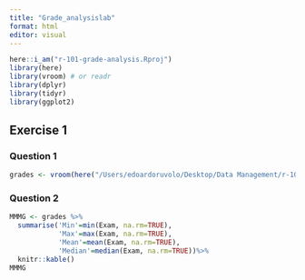 ```yaml
---
title: "Grade_analysislab"
format: html
editor: visual
---
```


```r
here::i_am("r-101-grade-analysis.Rproj")
library(here)
library(vroom) # or readr
library(dplyr)
library(tidyr)
library(ggplot2)
```

## Exercise 1
### Question 1
```r
grades <- vroom(here("/Users/edoardoruvolo/Desktop/Data Management/r-101-grade-analysis/grades.csv"))
```

### Question 2
```r
MMMG <- grades %>%
  summarise('Min'=min(Exam, na.rm=TRUE), 
            'Max'=max(Exam, na.rm=TRUE), 
            'Mean'=mean(Exam, na.rm=TRUE), 
            'Median'=median(Exam, na.rm=TRUE))%>%
  knitr::kable()
MMMG
```

